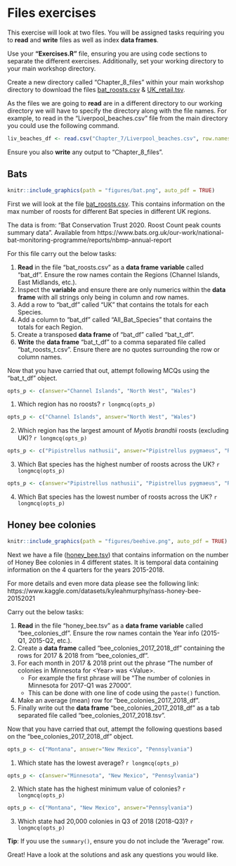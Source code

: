 # Files exercises
This exercise will look at two files. You will be assigned tasks requiring you to __read__ and __write__ files as well as index __data frames__.

Use your __"Exercises.R"__ file, ensuring you are using code sections to separate the different exercises. Additionally, set your working directory to your main workshop directory.

Create a new directory called "Chapter_8_files" within your main workshop directory to download the files [bat_roosts.csv](https://cgr.liv.ac.uk/illum/NEOFworkshops_5bfa93ca0482d69d/Intro_to_R/data/bat_roosts.csv) & [UK_retail.tsv](https://cgr.liv.ac.uk/illum/NEOFworkshops_5bfa93ca0482d69d/Intro_to_R/data/UK_retail.tsv).

As the files we are going to __read__ are in a different directory to our working directory we will have to specify the directory along with the file names. For example, to read in the "Liverpool_beaches.csv" file from the main directory you could use the  following command.

```r
liv_beaches_df <- read.csv("Chapter_7/Liverpool_beaches.csv", row.names = 1)
```

Ensure you also __write__ any output to "Chapter_8_files".

## Bats
```r
knitr::include_graphics(path = "figures/bat.png", auto_pdf = TRUE)
``` 

First we will look at the file [bat_roosts.csv](https://cgr.liv.ac.uk/illum/NEOFworkshops_5bfa93ca0482d69d/Intro_to_R/data/bat_roosts.csv). This contains information on the max number of roosts for different Bat species in different UK regions. 

The data is from: "Bat Conservation Trust 2020. Roost Count peak counts summary data". Available from https://www.bats.org.uk/our-work/national-bat-monitoring-programme/reports/nbmp-annual-report

For this file carry out the below tasks:

1. __Read__ in the file "bat_roosts.csv" as a __data frame__ __variable__ called "bat_df". Ensure the row names contain the Regions (Channel Islands, East Midlands, etc.).
2. Inspect the __variable__ and ensure there are only numerics within the __data frame__ with all strings only being in column and row names.
3. Add a row to "bat_df" called "UK" that contains the totals for each Species.
4. Add a column to "bat_df" called "All_Bat_Species" that contains the totals for each Region.
5. Create a transposed __data frame__ of "bat_df" called "bat_t_df".
6. __Write__ the __data frame__ "bat_t_df" to a comma separated file called "bat_roosts_t.csv". Ensure there are no quotes surrounding the row or column names.

Now that you have carried that out, attempt following MCQs using the "bat_t_df" object.

```r
opts_p <- c(answer="Channel Islands", "North West", "Wales")
```
1. Which region has no roosts? `r longmcq(opts_p)`

```r
opts_p <- c("Channel Islands", answer="North West", "Wales")
```
2. Which region has the largest amount of _Myotis brandtii_ roosts (excluding UK)? `r longmcq(opts_p)`

```r
opts_p <- c("Pipistrellus nathusii", answer="Pipistrellus pygmaeus", "Rhinolophus hipposideros")
```
3. Which Bat species has the highest number of roosts across the UK? `r longmcq(opts_p)`

```r
opts_p <- c(answer="Pipistrellus nathusii", "Pipistrellus pygmaeus", "Rhinolophus hipposideros")
```
4. Which Bat species has the lowest number of roosts across the UK? `r longmcq(opts_p)`

## Honey bee colonies
```r
knitr::include_graphics(path = "figures/beehive.png", auto_pdf = TRUE)
``` 

Next we have a file ([honey_bee.tsv](https://cgr.liv.ac.uk/illum/NEOFworkshops_5bfa93ca0482d69d/Intro_to_R/data/honey_bee.tsv)) that contains information on the number of Honey Bee colonies in 4 different states. It is temporal data containing information on the 4 quarters for the years 2015-2018.

For more details and even more data please see the following link: https://www.kaggle.com/datasets/kyleahmurphy/nass-honey-bee-20152021

Carry out the below tasks:

1. __Read__ in the file "honey_bee.tsv" as a __data frame__ __variable__ called "bee_colonies_df". Ensure the row names contain the Year info (2015-Q1, 2015-Q2, etc.).
2. Create a __data frame__ called "bee_colonies_2017_2018_df" containing the rows for 2017 & 2018 from "bee_colonies_df". 
3. For each month in 2017 & 2018 print out the phrase "The number of colonies in Minnesota for \<Year> was \<Value>.
    * For example the first phrase will be "The number of colonies in Minnesota for 2017-Q1 was 27000".
    * This can be done with one line of code using the `paste()` function.
4. Make an average (mean) row for "bee_colonies_2017_2018_df".
5. Finally write out the __data frame__ "bee_colonies_2017_2018_df" as a tab separated file called "bee_colonies_2017_2018.tsv".

Now that you have carried that out, attempt the following questions based on the "bee_colonies_2017_2018_df" object.

```r
opts_p <- c("Montana", answer="New Mexico", "Pennsylvania")
```
1. Which state has the lowest average? `r longmcq(opts_p)`

```r
opts_p <- c(answer="Minnesota", "New Mexico", "Pennsylvania")
```
2. Which state has the highest minimum value of colonies? `r longmcq(opts_p)`

```r
opts_p <- c("Montana", "New Mexico", answer="Pennsylvania")
```
3. Which state had 20,000 colonies in Q3 of 2018 (2018-Q3)? `r longmcq(opts_p)`

__Tip__: If you use the `summary()`, ensure you do not include the "Average" row.

Great! Have a look at the solutions and ask any questions you would like.